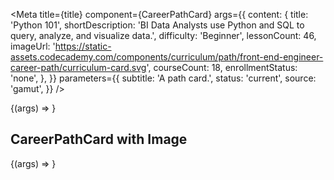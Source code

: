
<Meta
  title={title}
  component={CareerPathCard}
  args={{
    content: {
      title: 'Python 101',
      shortDescription:
        'BI Data Analysts use Python and SQL to query, analyze, and visualize data.',
      difficulty: 'Beginner',
      lessonCount: 46,
      imageUrl:
        'https://static-assets.codecademy.com/components/curriculum/path/front-end-engineer-career-path/curriculum-card.svg',
      courseCount: 18,
      enrollmentStatus: 'none',
    },
  }}
  parameters={{
    subtitle: 'A path card.',
    status: 'current',
    source: 'gamut',
  }}
/>

<Canvas>
  <Story name="CareerPathCard">{(args) => <CareerPathCard {...args} />}</Story>
</Canvas>

<Props story="CareerPathCard" />

## CareerPathCard with Image

<Canvas>
  <Story name="CareerPathCard with Image">
    {(args) => <CareerPathCard {...args} isFullSize />}
  </Story>
</Canvas>
